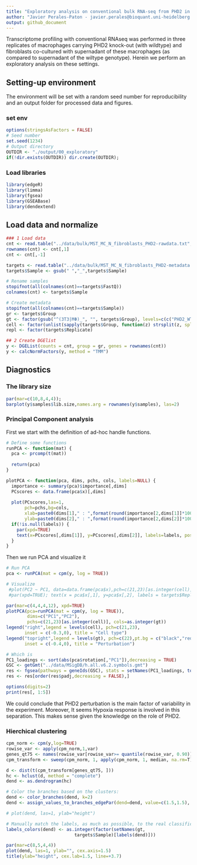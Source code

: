 ```yaml
---
title: "Exploratory analysis on conventional bulk RNA-seq from PHD2 in atherogenesis"
author: "Javier Perales-Paton - javier.perales@bioquant.uni-heidelberg.de" 
output: github_document
---
```


Transcriptome profiling with conventional RNAseq was performed in three replicates of macrophages 
carrying PHD2 knock-out (with wildtype) and fibroblasts co-cultured with supernadant of these 
macrophages (as compared to supernadant of the wiltype genotype). Herein we perform an exploratory
analysis on these settings.

## Setting-up environment
The environment will be set with a random seed number for reproducibility and an output folder
for processed data and figures.

### set env
```r
options(stringsAsFactors = FALSE)
# Seed number
set.seed(1234)
# Output directory
OUTDIR <- "./output/00_exploratory"
if(!dir.exists(OUTDIR)) dir.create(OUTDIR);
```

### Load libraries
```r
library(edgeR)
library(limma)
library(fgsea)
library(GSEABase)
library(dendextend)
```

## Load data and normalize
```r
### 1 Load data
cnt <- read.table("../data/bulk/MST_MC_N_fibroblasts_PHD2-rawdata.txt", sep="\t", header = TRUE, check.names = FALSE)
rownames(cnt) <- cnt[,1]
cnt <- cnt[,-1]

targets <- read.table("../data/bulk/MST_MC_N_fibroblasts_PHD2-metadata.txt", sep="\t",header=TRUE, colClasses = "character")
targets$Sample <- gsub(" ","_",targets$Sample)

# Rename samples
stopifnot(all(colnames(cnt)==targets$FastQ))
colnames(cnt) <- targets$Sample

# Create metadata
stopifnot(all(colnames(cnt)==targets$Sample))
gr <- targets$Group
gt <- factor(gsub("^(3T3|MΦ)_", "", targets$Group), levels=c(c("PHD2_WT", "PHD2_KO")))
cell <- factor(unlist(sapply(targets$Group, function(z) strsplit(z, split="_")[[1]][1])))
repl <- factor(targets$Replicate)

## 2 Create DGElist
y <- DGEList(counts = cnt, group = gr, genes = rownames(cnt))
y <- calcNormFactors(y, method = "TMM")
```

## Diagnostics
### The library size
```r
par(mar=c(10,8,4,4)); 
barplot(y$samples$lib.size,names.arg = rownames(y$samples), las=2)
```

### Principal Component analysis
First we start with the definition of ad-hoc handle functions.
```r
# Define some functions
runPCA <- function(mat) {
  pca <- prcomp(t(mat))
  
  return(pca)
}

plotPCA <- function(pca, dims, pchs, cols, labels=NULL) {
  importance <- summary(pca)$importance[,dims]
  PCscores <- data.frame(pca$x)[,dims]
  
  plot(PCscores,las=1,
       pch=pchs,bg=cols,
       xlab=paste0(dims[1]," : ",format(round(importance[2,dims[1]]*100,digits = 2),nsmall = 2),"% var expl."),
       ylab=paste0(dims[2]," : ",format(round(importance[2,dims[2]]*100,digits = 2),nsmall = 2),"% var expl."))
  if(!is.null(labels)) {
    par(xpd=TRUE)
    text(x=PCscores[,dims[1]], y=PCscores[,dims[2]], labels=labels, pos=1)
  }
}

```

Then we run PCA and visualize it
```r

# Run PCA
pca <- runPCA(mat = cpm(y, log = TRUE))

# Visualize
 #plot(PC2 ~ PC1, data=data.frame(pca$x),pch=c(21,23)[as.integer(cell)],bg=as.integer(gt))
 #par(xpd=TRUE); text(x = pca$x[,1], y=pca$x[,2], labels = targets$Replicate, pos = 2)

par(mar=c(4,4,4,12), xpd=TRUE)
plotPCA(pca=runPCA(mat = cpm(y, log = TRUE)),
        dims=c("PC1","PC2"),
        pchs=c(21,23)[as.integer(cell)], cols=as.integer(gt))
legend("right",legend = levels(cell), pch=c(21,23), 
       inset = c(-0.3,0), title = "Cell type")
legend("topright",legend = levels(gt), pch=c(22),pt.bg = c("black","red"), 
       inset = c(-0.4,0), title = "Perturbation")

# Which is
PC1_loadings <- sort(abs(pca$rotation[,"PC1"]),decreasing = TRUE)
GSC <- getGmt("../data/MSigDB/h.all.v6.2.symbols.gmt")
res <- fgsea(pathways = geneIds(GSC), stats = setNames(PC1_loadings, toupper(names(PC1_loadings))), nperm = 1000)
res <- res[order(res$padj,decreasing = FALSE),]

options(digits=2)
print(res[, 1:5])
```

We could conclude that PHD2 perturbation is the main factor of variability in the experiment.
Moreover, It seems Hypoxia response is involved in this separation. 
This makes sense given the knowledge on the role of PHD2.

### Hierchical clustering

```r
cpm_norm <- cpm(y,log=TRUE)
rowise_var <- apply(cpm_norm,1,var)
genes_qt75 <- names(rowise_var[rowise_var>= quantile(rowise_var, 0.90)])
cpm_transform <- sweep(cpm_norm, 1, apply(cpm_norm, 1, median, na.rm=T))

d <- dist(t(cpm_transform[genes_qt75, ]))
hc <- hclust(d, method = "complete")
dend <- as.dendrogram(hc)

# Color the branches based on the clusters:
dend <- color_branches(dend, k=2) 
dend <- assign_values_to_branches_edgePar(dend=dend, value=c(1.5,1.5), edgePar="lwd")

# plot(dend, las=1, ylab="height")

# Manually match the labels, as much as possible, to the real classification of the flowers:
labels_colors(dend) <- as.integer(factor(setNames(gt, 
						  targets$Sample)[labels(dend)]))

par(mar=c(8,5,4,4))
plot(dend, las=1, ylab="", cex.axis=1.5)
title(ylab="height", cex.lab=1.5, line=+3.7)
```


